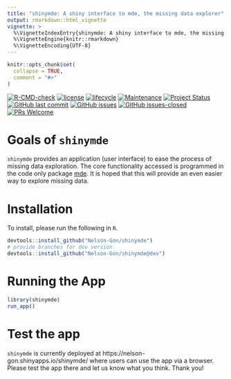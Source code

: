 ```yaml
---
title: "shinymde: A shiny interface to mde, the missing data explorer"
output: rmarkdown::html_vignette
vignette: >
  %\VignetteIndexEntry{shinymde: A shiny interface to mde, the missing data explorer}
  %\VignetteEngine{knitr::rmarkdown}
  %\VignetteEncoding{UTF-8}
---
```


```r
knitr::opts_chunk$set(
  collapse = TRUE,
  comment = "#>"
)
```


[![R-CMD-check](https://github.com/Nelson-Gon/shinymde/actions/workflows/rcheck.yaml/badge.svg)](https://github.com/Nelson-Gon/shinymde/actions/workflows/rcheck.yaml)
[![license](https://img.shields.io/badge/license-MIT-blue.svg)](https://opensource.org/licenses/MIT)
[![lifecycle](https://img.shields.io/badge/lifecycle-stable-brightgreen.svg)](https://lifecycle.r-lib.org/articles/stages.html) 
[![Maintenance](https://img.shields.io/badge/Maintained%3F-yes-green.svg)](https://GitHub.com/Nelson-Gon/shinymde/graphs/commit-activity) 
[![Project Status](https://www.repostatus.org/badges/latest/active.svg)](https://www.repostatus.org/) 
[![GitHub last commit](https://img.shields.io/github/last-commit/Nelson-Gon/shinymde.svg)](https://github.com/Nelson-Gon/shinymde/commits/master)
[![GitHub issues](https://img.shields.io/github/issues/Nelson-Gon/shinymde.svg)](https://GitHub.com/Nelson-Gon/shinymde/issues/)
[![GitHub issues-closed](https://img.shields.io/github/issues-closed/Nelson-Gon/shinymde.svg)](https://GitHub.com/Nelson-Gon/shinymde/issues?q=is%3Aissue+is%3Aclosed)
[![PRs Welcome](https://img.shields.io/badge/PRs-welcome-brightgreen.svg?style=flat-square)](https://makeapullrequest.com)


# Goals of `shinymde`

`shinymde` provides an application (user interface) to ease the process of missing data exploration. The core functionality accessed is programmed in the code only package [mde](https://github.com/Nelson-Gon/mde). It is hoped that this will provide an even easier way to explore missing data.

# Installation

To install, please run the following in `R`. 

```r
devtools::install_github("Nelson-Gon/shinymde")
# provide branches for dev version  
devtools::install_github("Nelson-Gon/shinymde@dev")
```


# Running the App

```r
library(shinymde)
run_app()
```

# Test the app

`shinymde` is currently deployed at https://nelson-gon.shinyapps.io/shinymde/ where users can use the app via a browser. Please test the app there and let us know what you think. Thank you! 


